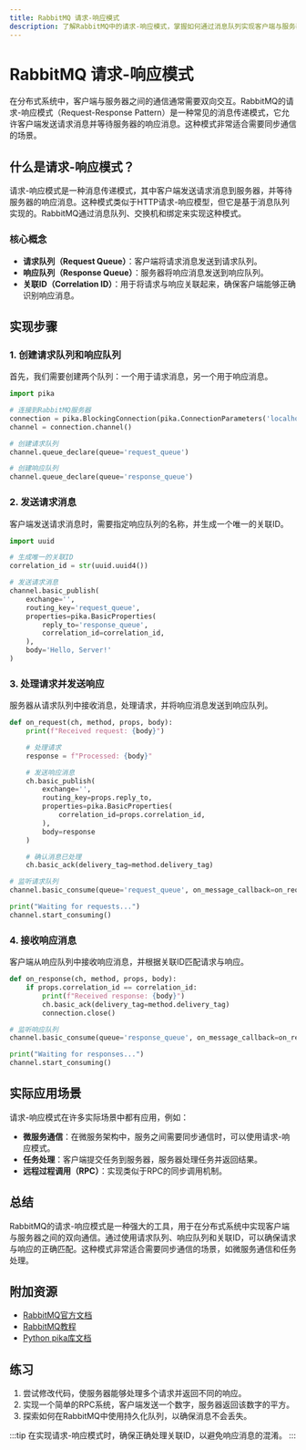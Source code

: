 ```yaml
---
title: RabbitMQ 请求-响应模式
description: 了解RabbitMQ中的请求-响应模式，掌握如何通过消息队列实现客户端与服务器之间的双向通信。
---
```


# RabbitMQ 请求-响应模式

在分布式系统中，客户端与服务器之间的通信通常需要双向交互。RabbitMQ的请求-响应模式（Request-Response Pattern）是一种常见的消息传递模式，它允许客户端发送请求消息并等待服务器的响应消息。这种模式非常适合需要同步通信的场景。

## 什么是请求-响应模式？

请求-响应模式是一种消息传递模式，其中客户端发送请求消息到服务器，并等待服务器的响应消息。这种模式类似于HTTP请求-响应模型，但它是基于消息队列实现的。RabbitMQ通过消息队列、交换机和绑定来实现这种模式。

### 核心概念

- **请求队列（Request Queue）**：客户端将请求消息发送到请求队列。
- **响应队列（Response Queue）**：服务器将响应消息发送到响应队列。
- **关联ID（Correlation ID）**：用于将请求与响应关联起来，确保客户端能够正确识别响应消息。

## 实现步骤

### 1. 创建请求队列和响应队列

首先，我们需要创建两个队列：一个用于请求消息，另一个用于响应消息。

```python
import pika

# 连接到RabbitMQ服务器
connection = pika.BlockingConnection(pika.ConnectionParameters('localhost'))
channel = connection.channel()

# 创建请求队列
channel.queue_declare(queue='request_queue')

# 创建响应队列
channel.queue_declare(queue='response_queue')
```

### 2. 发送请求消息

客户端发送请求消息时，需要指定响应队列的名称，并生成一个唯一的关联ID。

```python
import uuid

# 生成唯一的关联ID
correlation_id = str(uuid.uuid4())

# 发送请求消息
channel.basic_publish(
    exchange='',
    routing_key='request_queue',
    properties=pika.BasicProperties(
        reply_to='response_queue',
        correlation_id=correlation_id,
    ),
    body='Hello, Server!'
)
```

### 3. 处理请求并发送响应

服务器从请求队列中接收消息，处理请求，并将响应消息发送到响应队列。

```python
def on_request(ch, method, props, body):
    print(f"Received request: {body}")

    # 处理请求
    response = f"Processed: {body}"

    # 发送响应消息
    ch.basic_publish(
        exchange='',
        routing_key=props.reply_to,
        properties=pika.BasicProperties(
            correlation_id=props.correlation_id,
        ),
        body=response
    )

    # 确认消息已处理
    ch.basic_ack(delivery_tag=method.delivery_tag)

# 监听请求队列
channel.basic_consume(queue='request_queue', on_message_callback=on_request)

print("Waiting for requests...")
channel.start_consuming()
```

### 4. 接收响应消息

客户端从响应队列中接收响应消息，并根据关联ID匹配请求与响应。

```python
def on_response(ch, method, props, body):
    if props.correlation_id == correlation_id:
        print(f"Received response: {body}")
        ch.basic_ack(delivery_tag=method.delivery_tag)
        connection.close()

# 监听响应队列
channel.basic_consume(queue='response_queue', on_message_callback=on_response)

print("Waiting for responses...")
channel.start_consuming()
```

## 实际应用场景

请求-响应模式在许多实际场景中都有应用，例如：

- **微服务通信**：在微服务架构中，服务之间需要同步通信时，可以使用请求-响应模式。
- **任务处理**：客户端提交任务到服务器，服务器处理任务并返回结果。
- **远程过程调用（RPC）**：实现类似于RPC的同步调用机制。

## 总结

RabbitMQ的请求-响应模式是一种强大的工具，用于在分布式系统中实现客户端与服务器之间的双向通信。通过使用请求队列、响应队列和关联ID，可以确保请求与响应的正确匹配。这种模式非常适合需要同步通信的场景，如微服务通信和任务处理。

## 附加资源

- [RabbitMQ官方文档](https://www.rabbitmq.com/documentation.html)
- [RabbitMQ教程](https://www.rabbitmq.com/getstarted.html)
- [Python pika库文档](https://pika.readthedocs.io/en/stable/)

## 练习

1. 尝试修改代码，使服务器能够处理多个请求并返回不同的响应。
2. 实现一个简单的RPC系统，客户端发送一个数字，服务器返回该数字的平方。
3. 探索如何在RabbitMQ中使用持久化队列，以确保消息不会丢失。

:::tip
在实现请求-响应模式时，确保正确处理关联ID，以避免响应消息的混淆。
:::
